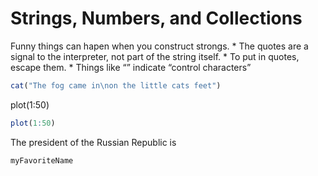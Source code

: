 # Strings, Numbers, and Collections

Funny things can hapen when you construct strongs.
* The quotes are a signal to the interpreter, not part of the string itself.
* To put in quotes, escape them.
* Things like "\n" indicate "control characters"

```r
cat("The fog came in\non the little cats feet")
```

plot(1:50)

```r
plot(1:50)
```

The president of the Russian Republic is
```r
myFavoriteName
```